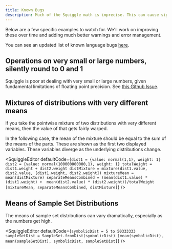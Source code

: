```yaml
---
title: Known Bugs
description: Much of the Squiggle math is imprecise. This can cause significant errors, so watch out.
---
```



Below are a few specific examples to watch for. We'll work on improving these over time and adding much better warnings and error management.

You can see an updated list of known language bugs [here](https://github.com/quantified-uncertainty/squiggle/issues?q=is%3Aopen+is%3Aissue+label%3ABug+label%3ALanguage).

## Operations on very small or large numbers, silently round to 0 and 1

Squiggle is poor at dealing with very small or large numbers, given fundamental limitations of floating point precision.
See [this Github Issue](https://github.com/quantified-uncertainty/squiggle/issues/834).

## Mixtures of distributions with very different means

If you take the pointwise mixture of two distributions with very different means, then the value of that gets fairly warped.

In the following case, the mean of the mixture should be equal to the sum of the means of the parts. These are shown as the first two displayed variables. These variables diverge as the underlying distributions change.

<SquiggleEditor
  defaultCode={`dist1 = {value: normal(1,1), weight: 1}
dist2 = {value: normal(100000000000,1), weight: 1}
totalWeight = dist1.weight + dist2.weight
distMixture = mixture(dist1.value, dist2.value, [dist1.weight, dist2.weight])
mixtureMean = mean(distMixture)
separateMeansCombined = (mean(dist1.value) * (dist1.weight) +  mean(dist2.value) * (dist2.weight))/totalWeight
[mixtureMean, separateMeansCombined, distMixture]`}
/>

## Means of Sample Set Distributions

The means of sample set distributions can vary dramatically, especially as the numbers get high.

<SquiggleEditor
  defaultCode={`symbolicDist = 5 to 50333333
sampleSetDist = SampleSet.fromDist(symbolicDist)
[mean(symbolicDist), mean(sampleSetDist), symbolicDist, sampleSetDist]`}
/>
